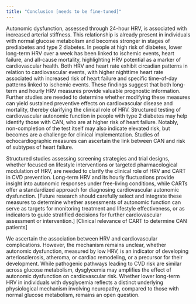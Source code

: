 ```yaml
---
title: "Conclusion [needs to be fine-tuned]"
---
```


Autonomic dysfunction, assessed through 24-hour HRV, is associated with increased arterial stiffness. This relationship is already present in individuals with normal glucose metabolism and becomes stronger in stages of prediabetes and type 2 diabetes. In people at high risk of diabetes, lower long-term HRV over a week has been linked to ischemic events, heart failure, and all-cause mortality, highlighting HRV potential as a marker of cardiovascular health. Both HRV and heart rate exhibit circadian patterns in relation to cardiovascular events, with higher nighttime heart rate associated with increased risk of heart failure and specific time-of-day patterns linked to ischemic events. These findings suggest that both long-term and hourly HRV measures provide valuable prognostic information. Further studies are needed to determine whether modifying these measures can yield sustained preventive effects on cardiovascular disease and mortality, thereby clarifying the clinical role of HRV. Structured testing of cardiovascular autonomic function in people with type 2 diabetes may help identify those with CAN, who are at higher risk of heart failure. Notably, non-completion of the test itself may also indicate elevated risk, but becomes are a challenge for clinical implementation. Studies of echocardiographic measures can ascertain the link between CAN and risk of subtypes of heart failure.

Structured studies assessing screening strategies and trial designs, whether focused on lifestyle interventions or targeted pharmacological modulation of HRV, are needed to clarify the clinical role of HRV and CART in CVD prevention. Long-term HRV and its hourly fluctuations provide insight into autonomic responses under free-living conditions, while CARTs offer a standardized approach for diagnosing cardiovascular autonomic dysfunction. [Future research should carefully select and integrate these measures to determine whether assessments of autonomic function can serve as targets for monitoring treatment and lifestyle effectiveness, or as indicators to guide stratified decisions for further cardiovascular assessment or intervention.]
[Clinical relevance of CART to determine CAN patients]

We ascertain the association between HRV and cardiovascular complications. However, the mechanism remains unclear, whether autonomic dysfunction, measured by low HRV, is an indicator of developing arteriosclerosis, atheroma, or cardiac remodeling, or a precursor for their development. While pathogenic pathways leading to CVD risk are similar across glucose metabolism, dysglycemia may amplifies the effect of autonomic dysfunction on cardiovascular risk. Whether lower long-term HRV in individuals with dysglycemia reflects a distinct underlying physiological mechanism involving neuropathy, compared to those with normal glucose metabolism, remains an open question.
